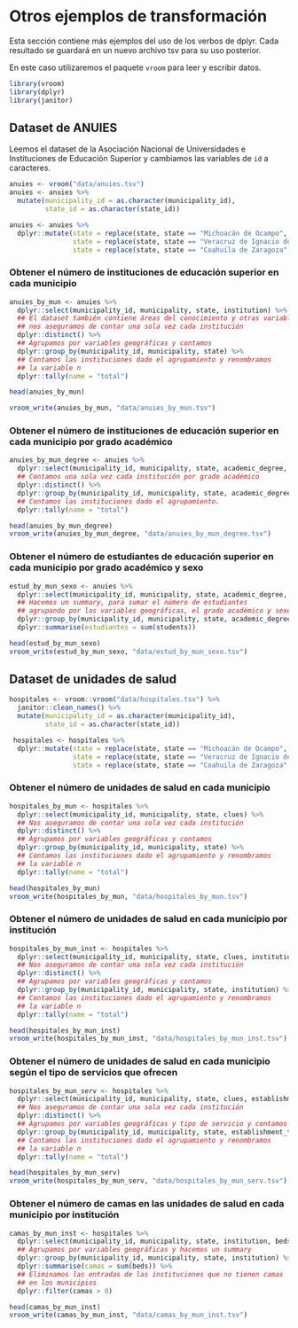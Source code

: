 # Otros ejemplos de transformación

Esta sección contiene más ejemplos del uso de los verbos de dplyr. Cada resultado se guardará en un
nuevo archivo tsv para su uso posterior. 

En este caso utilizaremos el paquete `vroom` para leer y escribir datos.

```r
library(vroom)
library(dplyr)
library(janitor)
```

## Dataset de ANUIES 

Leemos el dataset de la Asociación Nacional de Universidades e Instituciones de Educación Superior y cambiamos las variables de `id` a caracteres. 

```r
anuies <- vroom("data/anuies.tsv")
anuies <- anuies %>%
  mutate(municipality_id = as.character(municipality_id), 
         state_id = as.character(state_id))

anuies <- anuies %>% 
  dplyr::mutate(state = replace(state, state == "Michoacán de Ocampo", "Michoacán"),
                state = replace(state, state == "Veracruz de Ignacio de la Llave", "Veracruz"),
                state = replace(state, state == "Coahuila de Zaragoza", "Coahuila"))
```

### Obtener el número de instituciones de educación superior en cada municipio

```r
anuies_by_mun <- anuies %>% 
  dplyr::select(municipality_id, municipality, state, institution) %>%
  ## El dataset también contiene áreas del conocimiento y otras variables, por lo que 
  ## nos aseguramos de contar una sola vez cada institución
  dplyr::distinct() %>%
  ## Agrupamos por variables geográficas y contamos
  dplyr::group_by(municipality_id, municipality, state) %>%
  ## Contamos las instituciones dado el agrupamiento y renombramos 
  ## la variable n
  dplyr::tally(name = "total")

head(anuies_by_mun)

vroom_write(anuies_by_mun, "data/anuies_by_mun.tsv")
```

### Obtener el número de instituciones de educación superior en cada municipio por grado académico

```r
anuies_by_mun_degree <- anuies %>% 
  dplyr::select(municipality_id, municipality, state, academic_degree, institution) %>%
  ## Contamos una sola vez cada institución por grado académico
  dplyr::distinct() %>%
  dplyr::group_by(municipality_id, municipality, state, academic_degree) %>%
  ## Contamos las instituciones dado el agrupamiento. 
  dplyr::tally(name = "total") 

head(anuies_by_mun_degree)
vroom_write(anuies_by_mun_degree, "data/anuies_by_mun_degree.tsv")
```

### Obtener el número de estudiantes de educación superior en cada municipio por grado académico y sexo {#ejanuies}

```r
estud_by_mun_sexo <- anuies %>% 
  dplyr::select(municipality_id, municipality, state, academic_degree, sex, students) %>%
  ## Hacemos un summary, para sumar el número de estudiantes
  ## agrupando por las variables geográficas, el grado académico y sexo
  dplyr::group_by(municipality_id, municipality, state, academic_degree, sex) %>%
  dplyr::summarise(estudiantes = sum(students)) 

head(estud_by_mun_sexo)
vroom_write(estud_by_mun_sexo, "data/estud_by_mun_sexo.tsv")
```

## Dataset de unidades de salud

```r
hospitales <- vroom::vroom("data/hospitales.tsv") %>%
  janitor::clean_names() %>%
  mutate(municipality_id = as.character(municipality_id), 
         state_id = as.character(state_id))

 hospitales <- hospitales %>% 
  dplyr::mutate(state = replace(state, state == "Michoacán de Ocampo", "Michoacán"),
                state = replace(state, state == "Veracruz de Ignacio de la Llave", "Veracruz"),
                state = replace(state, state == "Coahuila de Zaragoza", "Coahuila"))
```


### Obtener el número de unidades de salud en cada municipio

```r
hospitales_by_mun <- hospitales %>% 
  dplyr::select(municipality_id, municipality, state, clues) %>%
  ## Nos aseguramos de contar una sola vez cada institución
  dplyr::distinct() %>%
  ## Agrupamos por variables geográficas y contamos
  dplyr::group_by(municipality_id, municipality, state) %>%
  ## Contamos las instituciones dado el agrupamiento y renombramos 
  ## la variable n
  dplyr::tally(name = "total")

head(hospitales_by_mun)
vroom_write(hospitales_by_mun, "data/hospitales_by_mun.tsv")
```

### Obtener el número de unidades de salud en cada municipio por institución

```r
hospitales_by_mun_inst <- hospitales %>% 
  dplyr::select(municipality_id, municipality, state, clues, institution) %>%
  ## Nos aseguramos de contar una sola vez cada institución
  dplyr::distinct() %>%
  ## Agrupamos por variables geográficas y contamos
  dplyr::group_by(municipality_id, municipality, state, institution) %>%
  ## Contamos las instituciones dado el agrupamiento y renombramos 
  ## la variable n
  dplyr::tally(name = "total")

head(hospitales_by_mun_inst)
vroom_write(hospitales_by_mun_inst, "data/hospitales_by_mun_inst.tsv")
```

### Obtener el número de unidades de salud en cada municipio según el tipo de servicios que ofrecen

```r
hospitales_by_mun_serv <- hospitales %>% 
  dplyr::select(municipality_id, municipality, state, clues, establishment_type) %>%
  ## Nos aseguramos de contar una sola vez cada institución
  dplyr::distinct() %>%
  ## Agrupamos por variables geográficas y tipo de servicio y contamos
  dplyr::group_by(municipality_id, municipality, state, establishment_type) %>%
  ## Contamos las instituciones dado el agrupamiento y renombramos 
  ## la variable n
  dplyr::tally(name = "total")

head(hospitales_by_mun_serv)
vroom_write(hospitales_by_mun_serv, "data/hospitales_by_mun_serv.tsv")
```

### Obtener el número de camas en las unidades de salud en cada municipio por institución

```r
camas_by_mun_inst <- hospitales %>% 
  dplyr::select(municipality_id, municipality, state, institution, beds) %>%
  ## Agrupamos por variables geográficas y hacemos un summary
  dplyr::group_by(municipality_id, municipality, state, institution) %>%
  dplyr::summarise(camas = sum(beds)) %>%
  ## Eliminamos las entradas de las instituciones que no tienen camas
  ## en los municipios
  dplyr::filter(camas > 0)

head(camas_by_mun_inst)
vroom_write(camas_by_mun_inst, "data/camas_by_mun_inst.tsv")
```

